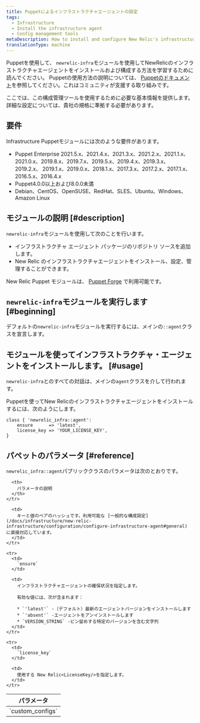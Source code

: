 ```yaml
---
title: Puppetによるインフラストラクチャエージェントの設定
tags:
  - Infrastructure
  - Install the infrastructure agent
  - Config management tools
metaDescription: How to install and configure New Relic's infrastructure agent using Puppet config management.
translationType: machine
---
```


Puppetを使用して、 `newrelic-infra`モジュールを使用してNewRelicのインフラストラクチャエージェントをインストールおよび構成する方法を学習するために読んでください。 Puppetの使用方法の説明については、 [Puppetのドキュメント](https://docs.puppet.com)を参照してください。これはコミュニティが支援する取り組みです。

ここでは、この構成管理ツールを使用するために必要な基本情報を提供します。詳細な設定については、貴社の規格に準拠する必要があります。

## 要件

Infrastructure Puppetモジュールには次のような要件があります。

* Puppet Enterprise 2021.5.x、2021.4.x、2021.3.x、2021.2.x、2021.1.x、2021.0.x、2019.8.x、2019.7.x、2019.5.x、2019.4.x、2019.3.x、2019.2.x、 2019.1.x、2019.0.x、2018.1.x、2017.3.x、2017.2.x、2017.1.x、2016.5.x、2016.4.x
* Puppet4.0.0以上および8.0.0未満
* Debian、CentOS、OpenSUSE、RedHat、SLES、Ubuntu、Windows、Amazon Linux

## モジュールの説明 [#description]

`newrelic-infra`モジュールを使用して次のことを行います。

* インフラストラクチャ エージェント パッケージのリポジトリ ソースを追加します。
* New Relic のインフラストラクチャエージェントをインストール、設定、管理することができます。

New Relic Puppet モジュールは、 [Puppet Forge](https://forge.puppet.com/newrelic/newrelic_infra) で利用可能です。

## `newrelic-infra`モジュールを実行します [#beginning]

デフォルトの`newrelic-infra`モジュールを実行するには、メインの`::agent`クラスを宣言します。

## モジュールを使ってインフラストラクチャ・エージェントをインストールします。 [#usage]

`newrelic-infra`とのすべての対話は、メインの`agent`クラスを介して行われます。

Puppetを使ってNew Relicのインフラストラクチャエージェントをインストールするには、次のようにします。

```
class { 'newrelic_infra::agent':
    ensure      => 'latest',
    license_key => 'YOUR_LICENSE_KEY',
}
```

## パペットのパラメータ [#reference]

`newrelic_infra::agent`パブリッククラスのパラメータは次のとおりです。

<table>
  <thead>
    <tr>
      <th style={{ width: "200px" }}>
        パラメータ
      </th>

      <th>
        パラメータの説明
      </th>
    </tr>
  </thead>

  <tbody>
    <tr>
      <td>
        `custom_configs`
      </td>

      <td>
        キーと値のペアのハッシュです。利用可能な [一般的な構成設定](/docs/infrastructure/new-relic-infrastructure/configuration/configure-infrastructure-agent#general) に直接対応しています。
      </td>
    </tr>

    <tr>
      <td>
        `ensure`
      </td>

      <td>
        インフラストラクチャエージェントの確保状況を指定します。

        有効な値には、次が含まれます：

        * `'latest'` -（デフォルト）最新のエージェントバージョンをインストールします
        * `'absent'` -エージェントをアンインストールします
        * `VERSION_STRING` -ピン留めする特定のバージョンを含む文字列
      </td>
    </tr>

    <tr>
      <td>
        `license_key`
      </td>

      <td>
        使用する New Relic<LicenseKey/>を指定します。
      </td>
    </tr>
  </tbody>
</table>